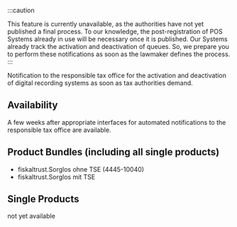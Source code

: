 :::caution 

This feature is currently unavailable, as the authorities have not yet published a final process. To our knowledge, the post-registration of POS Systems already in use will be necessary once it is published.
Our Systems already track the activation and deactivation of queues. So, we prepare you to perform these notifications as soon as the lawmaker defines the process.
:::

Notification to the responsible tax office for the activation and deactivation of digital recording systems as soon as tax authorities demand. 

## Availability

A few weeks after appropriate interfaces for automated notifications to the responsible tax office are available.

## Product Bundles (including all single products)

- fiskaltrust.Sorglos ohne TSE (4445-10040)
- fiskaltrust.Sorglos mit TSE

## Single Products

not yet available